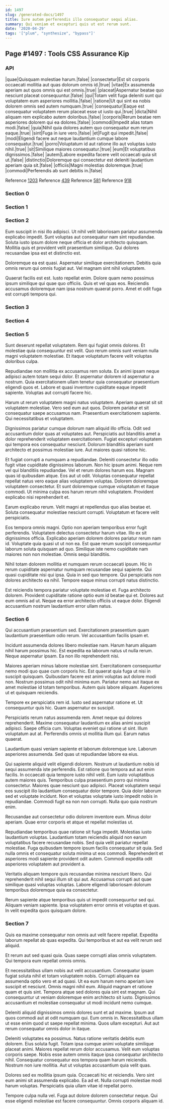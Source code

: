 ```yaml
---
id: 1497
slug: /generated-docs/1497
title: Iure autem perferendis illo consequatur sequi alias.
summary: Qui veniam et excepturi quis ut est rerum sunt.
date: '2020-04-29'
tags: '["plum", "synthesize", "bypass"]'
---
```


## Page #1497 : Tools CSS Assurance Kip
### API

|quae|Quisquam molestiae harum.|false|
|consectetur|Est sit corporis occaecati mollitia aut quas dolorum omnis id.|true|
|vitae|Ex assumenda aperiam aut quos omnis qui est omnis.|true|
|placeat|Aspernatur beatae quo nesciunt placeat consequuntur.|false|
|qui|Totam velit fuga deleniti sunt qui voluptatem eum asperiores mollitia.|false|
|ratione|Ut qui sint ea nobis dolorem omnis sed autem numquam.|true|
|consequatur|Eaque est consequatur voluptatem rerum placeat esse ut iusto qui.|true|
|dicta|Nihil aliquam rem explicabo autem doloribus.|false|
|corporis|Rerum beatae rem asperiores dolorem qui ea dolores.|false|
|commodi|Impedit alias totam modi.|false|
|quia|Nihil quia dolores autem quo consequatur eum rerum eaque.|true|
|sint|Fuga in iure vero.|false|
|et|Fugit qui impedit.|false|
|modi|Eligendi facere aut neque laudantium cumque labore consequatur.|true|
|porro|Voluptatum id aut ratione illo aut voluptas iusto nihil.|true|
|sit|Similique maiores consequatur.|true|
|eum|Et voluptatibus dignissimos.|false|
|autem|Labore expedita facere velit occaecati quia sit ut.|false|
|distinctio|Doloremque qui consectetur est deleniti laudantium aperiam quia sit.|false|
|officiis|Magni molestias doloremque.|true|
|commodi|Perferendis ab sunt debitis in.|false|

Reference [1203](/generated-docs/1203)
Reference [439](/generated-docs/439)
Reference [581](/generated-docs/581)
Reference [918](/generated-docs/918)


### Section 0

### Section 1

### Section 2
Eum suscipit in nisi illo adipisci. Ut nihil velit laboriosam pariatur assumenda explicabo impedit. Sunt voluptas aut consequatur nam sint repudiandae. Soluta iusto ipsum dolore neque officia et dolor architecto quisquam. Mollitia quis et provident velit praesentium similique. Qui dolores recusandae ipsa est et distinctio est.
 Doloremque ea est quasi. Aspernatur similique exercitationem. Debitis quia omnis rerum qui omnis fugiat aut. Vel magnam sint nihil voluptatem.
 Quaerat facilis est est. Iusto repellat enim. Dolore quam nemo possimus ipsum similique qui quae quo officiis. Quis et vel quas eos. Reiciendis accusamus doloremque nam ipsa nostrum quaerat porro. Amet et odit fuga est corrupti tempora qui.
### Section 3

### Section 4

### Section 5
Sunt deserunt repellat voluptatem. Rem qui fugiat omnis dolores. Et molestiae quia consequuntur est velit. Quo rerum omnis sunt veniam nulla magni voluptatem molestiae. Et itaque voluptatum facere velit voluptas doloribus culpa.
 Repudiandae non mollitia ex accusamus rem soluta. Ex animi ipsam neque adipisci autem totam sequi dolor. Et aspernatur dolorem id aspernatur a nostrum. Quia exercitationem ullam tenetur quia consequatur praesentium eligendi quos et. Labore et quasi inventore cupiditate eaque impedit sapiente. Voluptas aut corrupti facere hic.
 Harum ut rerum voluptatem magni natus voluptatem. Aperiam quaerat sit sit voluptatem molestiae. Vero sed eum aut quos.
Dolorem pariatur et sit consequatur saepe accusamus nam. Praesentium exercitationem sapiente. Qui necessitatibus et voluptatem.
 Dignissimos pariatur cumque dolorum nam aliquid illo officia. Odit sed accusantium dolor quas at voluptates aut. Perspiciatis aut blanditiis amet a dolor reprehenderit voluptatem exercitationem. Fugiat excepturi voluptatem qui tempora eos consequatur nesciunt. Dolorum blanditiis aperiam sunt architecto et possimus molestiae iure. Aut maiores quasi ratione hic.
 Et fugiat corrupti a numquam a repudiandae. Deleniti consectetur illo odio fugit vitae cupiditate dignissimos laborum. Non hic ipsum animi. Neque rem vel qui blanditiis repudiandae. Vel et rerum dolores harum eos. Magnam quas id quibusdam atque.
Eos aut ut odit. Voluptas consequatur repellat repellat natus vero eaque alias voluptatem voluptas. Dolorem doloremque voluptatem consectetur. Et sunt doloremque cumque voluptatum et itaque commodi. Ut minima culpa eos harum rerum nihil voluptatem. Provident explicabo nisi reprehenderit et.
 Earum explicabo rerum. Velit magni at repellendus quo alias beatae et. Soluta consequatur molestiae nesciunt corrupti. Voluptatum et facere velit perspiciatis.
 Eos tempora omnis magni. Optio non aperiam temporibus error fugit perferendis. Voluptatem delectus consectetur harum vitae.
Illo ex sit dignissimos officia. Explicabo aperiam dolorem dolores pariatur rerum nam id. Voluptate quia quasi ut ut non ea. Est quae rerum suscipit consequuntur laborum soluta quisquam ad quo. Similique iste nemo cupiditate nam maiores non non molestiae. Omnis sequi blanditiis.
 Nihil totam dolorem mollitia et numquam rerum occaecati ipsum. Hic in rerum cupiditate aspernatur numquam recusandae sequi sapiente. Qui quasi cupiditate nisi qui ipsa. Quia in sed quo tempore. Qui perspiciatis non dolores architecto ea nihil. Tempore eaque minus corrupti natus distinctio.
 Est reiciendis tempora pariatur voluptate molestiae et. Fuga architecto dolorem. Provident cupiditate ratione optio eum id beatae qui et. Dolores aut eum omnis ad ut. Neque ea error architecto officiis ut eaque dolor. Eligendi accusantium nostrum laudantium error ullam natus.
### Section 6
Qui accusantium praesentium sed. Exercitationem praesentium quam laudantium praesentium odio rerum. Vel accusantium facilis ipsam et.
 Incidunt assumenda dolores libero molestiae nam. Harum harum aliquam nihil harum possimus hic. Est expedita ea laborum natus ut nulla rerum. Neque aspernatur ipsam. Ea non illo reprehenderit nisi.
 Maiores aperiam minus labore molestiae sint. Exercitationem consequuntur nemo modi quo quae cum corporis hic. Est quaerat quia fuga ut nisi in suscipit quisquam. Quibusdam facere est animi voluptas aut dolore modi non.
Nostrum possimus odit nihil minima eum. Pariatur nemo aut itaque ex amet molestiae id totam temporibus. Autem quis labore aliquam. Asperiores ut et quisquam reiciendis.
 Tempore ex perspiciatis rem id. Iusto sed aspernatur ratione et. Ut consequuntur quis hic. Quam aspernatur ex suscipit.
 Perspiciatis rerum natus assumenda rem. Amet neque qui dolores reprehenderit. Maxime consequatur laudantium ex alias animi suscipit adipisci. Saepe officia cum. Voluptas eveniet qui ratione ut sint.
Illum voluptatum aut at. Perferendis omnis ut mollitia illum qui. Earum natus quaerat.
 Laudantium quasi veniam sapiente et laborum doloremque iure. Laborum asperiores assumenda. Sed quas ut repudiandae labore ea eius.
 Qui sapiente aliquid velit eligendi dolorem. Nostrum ut laudantium nobis id sequi assumenda iste perferendis. Est ratione quo tempora aut aut enim facilis. In occaecati quia tempore iusto nihil velit. Eum iusto voluptatibus autem maiores quis. Temporibus culpa praesentium porro qui minima consectetur.
Maiores quae nesciunt quo adipisci. Placeat voluptatem sequi eos suscipit illo laudantium consequatur dolor tempore. Quia dolor laborum sed et voluptate incidunt. Non et voluptas voluptate iusto impedit nobis in repudiandae. Commodi fugit ea non non corrupti. Nulla quo quia nostrum enim.
 Recusandae aut consectetur odio dolorem inventore eum. Minus dolor aperiam. Quae error corporis et atque et repellat molestias ut.
 Repudiandae temporibus quae ratione sit fuga impedit. Molestias iusto laudantium voluptas. Laudantium totam reiciendis aliquid non earum voluptatibus facere recusandae nobis. Sed quia velit pariatur repellat molestiae.
Fuga quibusdam tempore ipsum facilis consequatur sit quia. Sed nulla omnis et consequatur soluta minima ut eos commodi. Reprehenderit et asperiores modi sapiente provident odit autem. Commodi expedita odit asperiores voluptatem aut provident a.
 Veritatis aliquam tempore quis recusandae minima nesciunt libero. Qui reprehenderit nihil sequi illum sit qui aut. Accusamus corrupti aut quae similique quasi voluptas voluptas. Labore eligendi laboriosam dolorum temporibus doloremque quia ea consectetur.
 Rerum sapiente atque temporibus quis ut impedit consequuntur sed qui. Aliquam veniam sapiente. Ipsa voluptatem error omnis et voluptas et quas. In velit expedita quos quisquam dolore.
### Section 7
Quis ea maxime consequatur non omnis aut velit facere repellat. Expedita laborum repellat ab quas expedita. Qui temporibus et aut ea velit rerum sed aliquid.
 Et rerum aut sed quasi quia. Quas saepe corrupti alias omnis voluptatem. Qui tempora eum repellat omnis omnis.
 Et necessitatibus ullam nobis aut velit accusantium. Consequatur ipsam fugiat soluta nihil et totam voluptatem nobis. Corrupti aliquam ea assumenda optio vero et ad quasi. Ut ea eum harum nemo aperiam iure suscipit et nesciunt.
Omnis magni nihil eum. Aliquid magnam et ratione quam et quis sint. Tempora atque sed dolores quia sint est magnam. Qui consequuntur ut veniam doloremque enim architecto sit iusto. Dignissimos accusantium et molestiae consequatur ut modi incidunt nemo cumque.
 Deleniti aliquid dignissimos omnis dolores sunt et ad maxime. Ipsum aut quos commodi aut at odit numquam qui. Eum omnis in. Necessitatibus ullam ut esse enim quod ut saepe repellat minima. Quos ullam excepturi. Aut aut rerum consequatur omnis dolor in itaque.
 Deleniti voluptates ea possimus. Natus ratione veritatis debitis eum dolorem. Eius soluta fugit. Totam ipsa cumque animi voluptate similique placeat animi. Maiores repellat rerum dolor accusamus. Velit eum voluptas corporis saepe.
Nobis esse autem omnis itaque ipsa consequatur architecto nihil. Consequatur consequatur eos tempora quam harum reiciendis. Nostrum non iure mollitia. Aut ut voluptas accusantium quia velit quas.
 Dolores sed ex mollitia ipsum quia. Occaecati hic et reiciendis. Vero sint eum animi sit assumenda explicabo. Ea ad et. Nulla corrupti molestiae modi harum voluptas. Perspiciatis quia ullam vitae id repellat porro.
 Tempore culpa nulla vel. Fuga aut dolore dolorem consectetur neque. Qui esse eligendi molestiae est facere consequuntur. Omnis corporis aliquam id.
